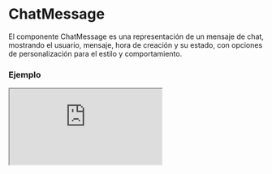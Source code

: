 
# ChatMessage

El componente ChatMessage es una representación de un mensaje de chat, mostrando el usuario, mensaje, hora de creación y su estado, con opciones de personalización para el estilo y comportamiento.

### Ejemplo

<Iframe src="https://fenextjs-component-storybook.vercel.app/iframe.html?args=&id=component-chat-message--index&viewMode=story" />

### Importacion

Para importar el componente ChatMessage, se puede hacer desde fenextjs

```tsx copy
import { ChatMessage } from "fenextjs";
```

### Parametros

| Parametro | Tipo | Requerido | Default | Descripcion |
| --------- | ---- | --------- | ------- | ----------- |
| id | string \| number | sí | undefined | Identificador único del mensaje. |
| loader | boolean | no | false | Indica si el componente está en estado de carga, mostrando placeholders en lugar de contenido. |
| right | boolean | no | false | Define si el mensaje debe alinearse a la derecha, generalmente para mensajes propios. |
| account | Partial\<UserProps\> | no | undefined | Propiedades parciales del usuario que envía el mensaje, incluyendo nombre e imagen de perfil. |
| message | ReactNode | no | undefined | El contenido del mensaje, puede ser texto o cualquier nodo de React. |
| createdAt | Date | no | undefined | Fecha y hora en la que fue creado el mensaje. |
| view | boolean | no | false | Indica si el mensaje ha sido visto o no. |
| imgProps | Partial\<ImgProps\> | no | \{ imgIf404: FenextImgUserPlaceholder \} | Propiedades adicionales para el componente Img que se utiliza para mostrar la imagen del usuario. |

### Alineación del mensaje

El componente permite alinear el mensaje hacia la derecha o izquierda basado en el prop `right`.

| Prop `right` | Alineación | Descripción |
| --- | --- | --- |
\| false \| Izquierda \| El mensaje se muestra alineado a la izquierda, típico de mensajes recibidos. \|
\| true \| Derecha \| El mensaje se muestra alineado a la derecha, típico de mensajes enviados por el usuario. \|

### Storybook

Para ver el storybook del componente lo puede hacer con este [link](https://fenextjs-component-storybook.vercel.app/?path=/story/component-chat-message--index)

### Usos

- Mensaje básico

```tsx copy
<ChatMessage id={1} message="Hola" createdAt={new Date()} account={{ name: "Usuario" }} />
```

- Mensaje alineado a la derecha

```tsx copy
<ChatMessage id={2} message="Hola, soy yo" right={true} createdAt={new Date()} account={{ name: "Yo" }} />
```

- Mensaje en estado de carga

```tsx copy
<ChatMessage id={3} loader={true} />
```

